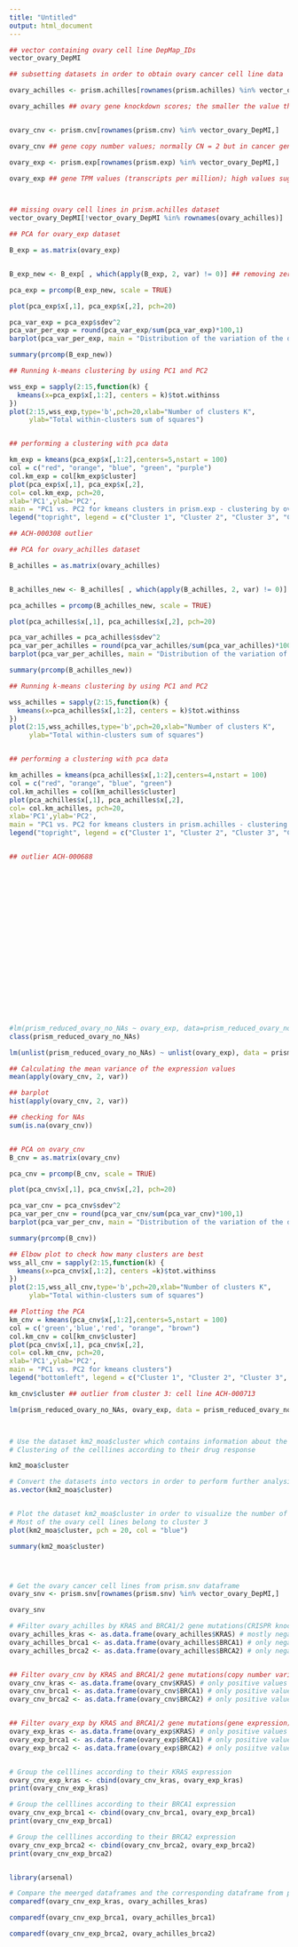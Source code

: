 ```yaml
---
title: "Untitled"
output: html_document
---
```



```r

## vector containing ovary cell line DepMap_IDs
vector_ovary_DepMI

## subsetting datasets in order to obtain ovary cancer cell line data

ovary_achilles <- prism.achilles[rownames(prism.achilles) %in% vector_ovary_DepMI,]

ovary_achilles ## ovary gene knockdown scores; the smaller the value the higher is the gene's essentiality


ovary_cnv <- prism.cnv[rownames(prism.cnv) %in% vector_ovary_DepMI,]

ovary_cnv ## gene copy number values; normally CN = 2 but in cancer genes might be amplified CN > 2 or deleted CN < 2

ovary_exp <- prism.exp[rownames(prism.exp) %in% vector_ovary_DepMI,]

ovary_exp ## gene TPM values (transcripts per million); high values suggest over expression and lower values lower expression



## missing ovary cell lines in prism.achilles dataset
vector_ovary_DepMI[!vector_ovary_DepMI %in% rownames(ovary_achilles)]


```


```r

## PCA for ovary_exp dataset

B_exp = as.matrix(ovary_exp)


B_exp_new <- B_exp[ , which(apply(B_exp, 2, var) != 0)] ## removing zero variance values

pca_exp = prcomp(B_exp_new, scale = TRUE)

plot(pca_exp$x[,1], pca_exp$x[,2], pch=20)

pca_var_exp = pca_exp$sdev^2
pca_var_per_exp = round(pca_var_exp/sum(pca_var_exp)*100,1)
barplot(pca_var_per_exp, main = "Distribution of the variation of the data explained by PCs", xlab = "Principal component", ylab = "Percent variation")

summary(prcomp(B_exp_new))

## Running k-means clustering by using PC1 and PC2

wss_exp = sapply(2:15,function(k) {
  kmeans(x=pca_exp$x[,1:2], centers = k)$tot.withinss
})
plot(2:15,wss_exp,type='b',pch=20,xlab="Number of clusters K",
     ylab="Total within-clusters sum of squares")


## performing a clustering with pca data

km_exp = kmeans(pca_exp$x[,1:2],centers=5,nstart = 100)
col = c("red", "orange", "blue", "green", "purple")
col.km_exp = col[km_exp$cluster]
plot(pca_exp$x[,1], pca_exp$x[,2],
col= col.km_exp, pch=20,
xlab='PC1',ylab='PC2',
main = "PC1 vs. PC2 for kmeans clusters in prism.exp - clustering by ovary cell lines")
legend("topright", legend = c("Cluster 1", "Cluster 2", "Cluster 3", "Cluster 4", "Cluster 5"), fill = col)

## ACH-000308 outlier

```


```r

## PCA for ovary_achilles dataset

B_achilles = as.matrix(ovary_achilles)


B_achilles_new <- B_achilles[ , which(apply(B_achilles, 2, var) != 0)] ## removing zero variance values

pca_achilles = prcomp(B_achilles_new, scale = TRUE)

plot(pca_achilles$x[,1], pca_achilles$x[,2], pch=20)

pca_var_achilles = pca_achilles$sdev^2
pca_var_per_achilles = round(pca_var_achilles/sum(pca_var_achilles)*100,1)
barplot(pca_var_per_achilles, main = "Distribution of the variation of the data explained by PCs", xlab = "Principal component", ylab = "Percent variation")

summary(prcomp(B_achilles_new))

## Running k-means clustering by using PC1 and PC2

wss_achilles = sapply(2:15,function(k) {
  kmeans(x=pca_achilles$x[,1:2], centers = k)$tot.withinss
})
plot(2:15,wss_achilles,type='b',pch=20,xlab="Number of clusters K",
     ylab="Total within-clusters sum of squares")


## performing a clustering with pca data

km_achilles = kmeans(pca_achilles$x[,1:2],centers=4,nstart = 100)
col = c("red", "orange", "blue", "green")
col.km_achilles = col[km_achilles$cluster]
plot(pca_achilles$x[,1], pca_achilles$x[,2],
col= col.km_achilles, pch=20,
xlab='PC1',ylab='PC2',
main = "PC1 vs. PC2 for kmeans clusters in prism.achilles - clustering by ovary cell lines")
legend("topright", legend = c("Cluster 1", "Cluster 2", "Cluster 3", "Cluster 4"), fill = col)


## outlier ACH-000688






















```


```r

 
#lm(prism_reduced_ovary_no_NAs ~ ovary_exp, data=prism_reduced_ovary_no_NAs)
class(prism_reduced_ovary_no_NAs)

lm(unlist(prism_reduced_ovary_no_NAs) ~ unlist(ovary_exp), data = prism_reduced_ovary_no_NAs) 
```







```r

## Calculating the mean variance of the expression values
mean(apply(ovary_cnv, 2, var))

## barplot
hist(apply(ovary_cnv, 2, var))

```

```r

## checking for NAs
sum(is.na(ovary_cnv))


## PCA on ovary_cnv
B_cnv = as.matrix(ovary_cnv)

pca_cnv = prcomp(B_cnv, scale = TRUE)

plot(pca_cnv$x[,1], pca_cnv$x[,2], pch=20)

pca_var_cnv = pca_cnv$sdev^2
pca_var_per_cnv = round(pca_var_cnv/sum(pca_var_cnv)*100,1)
barplot(pca_var_per_cnv, main = "Distribution of the variation of the data explained by PCs", xlab = "Principal component", ylab = "Percent variation")

summary(prcomp(B_cnv))

## Elbow plot to check how many clusters are best
wss_all_cnv = sapply(2:15,function(k) {
  kmeans(x=pca_cnv$x[,1:2], centers =k)$tot.withinss
})
plot(2:15,wss_all_cnv,type='b',pch=20,xlab="Number of clusters K",
     ylab="Total within-clusters sum of squares")

## Plotting the PCA
km_cnv = kmeans(pca_cnv$x[,1:2],centers=5,nstart = 100)
col = c('green','blue','red', "orange", "brown")
col.km_cnv = col[km_cnv$cluster]
plot(pca_cnv$x[,1], pca_cnv$x[,2],
col= col.km_cnv, pch=20,
xlab='PC1',ylab='PC2',
main = "PC1 vs. PC2 for kmeans clusters")
legend("bottomleft", legend = c("Cluster 1", "Cluster 2", "Cluster 3", "Cluster 4", "Cluster 5"), fill = col)

km_cnv$cluster ## outlier from cluster 3: cell line ACH-000713


```

```r

lm(prism_reduced_ovary_no_NAs, ovary_exp, data = prism_reduced_ovary_no_NAs)




```









```r

# Use the dataset km2_moa$cluster which contains information about the celllines which belong to their corresponding cluster
# Clustering of the celllines according to their drug response

km2_moa$cluster

# Convert the datasets into vectors in order to perform further analysis
as.vector(km2_moa$cluster)


# Plot the dataset km2_moa$cluster in order to visualize the number of celllines which belong to the different clusters
# Most of the ovary cell lines belong to cluster 3
plot(km2_moa$cluster, pch = 20, col = "blue")

summary(km2_moa$cluster)




# Get the ovary cancer cell lines from prism.snv dataframe
ovary_snv <- prism.snv[rownames(prism.snv) %in% vector_ovary_DepMI,]

ovary_snv

# #Filter ovary_achilles by KRAS and BRCA1/2 gene mutations(CRISPR knockdown rates)
ovary_achilles_kras <- as.data.frame(ovary_achilles$KRAS) # mostly negative scores
ovary_achilles_brca1 <- as.data.frame(ovary_achilles$BRCA1) # only negative values
ovary_achilles_brca2 <- as.data.frame(ovary_achilles$BRCA2) # only negative values


## Filter ovary_cnv by KRAS and BRCA1/2 gene mutations(copy number variations)
ovary_cnv_kras <- as.data.frame(ovary_cnv$KRAS) # only positive values
ovary_cnv_brca1 <- as.data.frame(ovary_cnv$BRCA1) # only positive values
ovary_cnv_brca2 <- as.data.frame(ovary_cnv$BRCA2) # only positive values


## Filter ovary_exp by KRAS and BRCA1/2 gene mutations(gene expression)
ovary_exp_kras <- as.data.frame(ovary_exp$KRAS) # only positive values
ovary_exp_brca1 <- as.data.frame(ovary_exp$BRCA1) # only positive values
ovary_exp_brca2 <- as.data.frame(ovary_exp$BRCA2) # only posiitve values


# Group the celllines according to their KRAS expression
ovary_cnv_exp_kras <- cbind(ovary_cnv_kras, ovary_exp_kras)
print(ovary_cnv_exp_kras)

# Group the celllines according to their BRCA1 expression
ovary_cnv_exp_brca1 <- cbind(ovary_cnv_brca1, ovary_exp_brca1)
print(ovary_cnv_exp_brca1)

# Group the celllines according to their BRCA2 expression
ovary_cnv_exp_brca2 <- cbind(ovary_cnv_brca2, ovary_exp_brca2)
print(ovary_cnv_exp_brca2)


library(arsenal)

# Compare the meerged dataframes and the corresponding dataframe from prism.achilles dataset
comparedf(ovary_cnv_exp_kras, ovary_achilles_kras)

comparedf(ovary_cnv_exp_brca1, ovary_achilles_brca1)

comparedf(ovary_cnv_exp_brca2, ovary_achilles_brca2)




```
